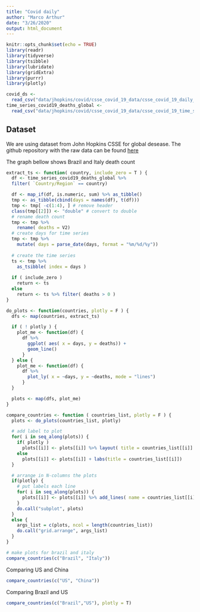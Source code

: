 ```yaml
---
title: "Covid daily"
author: "Marco Arthur"
date: "3/26/2020"
output: html_document
---
```


```r
knitr::opts_chunk$set(echo = TRUE)
library(readr)
library(tidyverse)
library(tsibble)
library(lubridate)
library(gridExtra)
library(purrr)
library(plotly)

covid_ds <-
  read_csv("data/jhopkins/covid/csse_covid_19_data/csse_covid_19_daily_reports/03-25-2020.csv")
time_series_covid19_deaths_global <-
  read_csv("data/jhopkins/covid/csse_covid_19_data/csse_covid_19_time_series/time_series_covid19_deaths_global.csv")

```

## Dataset

We are using dataset from John Hopkins CSSE for global desease. The github
repository with the raw data can be found
[here](https://github.com/CSSEGISandData/COVID-19)

The graph bellow shows Brazil and Italy death count
```r


extract_ts <- function( country, include_zero = T ) {
  df <- time_series_covid19_deaths_global %>%
  filter( `Country/Region` == country)

  df <- map_if(df, is.numeric, sum) %>% as_tibble()
  tmp <- as_tibble(cbind(days = names(df), t(df)))
  tmp <- tmp[ -c(1:4), ] # remove header
  class(tmp[[2]]) <- "double" # convert to double
  # rename death count
  tmp <- tmp %>%
    rename( deaths = V2) 
  # create days for time series
  tmp <- tmp %>%
    mutate( days = parse_date(days, format = "%m/%d/%y"))
  
  # create the time series
  ts <- tmp %>%
    as_tsibble( index = days )
  
  if ( include_zero )
    return <- ts
  else
    return <- ts %>% filter( deaths > 0 )
}

do_plots <- function(countries, plotly = F ) {
  dfs <- map(countries, extract_ts)

  if ( ! plotly ) {
    plot_me <- function(df) {
      df %>% 
        ggplot( aes( x = days, y = deaths)) +
        geom_line()
      }
  } else {
    plot_me <- function(df) {
      df %>% 
        plot_ly( x = ~days, y = ~deaths, mode = "lines")
      }
  }

  plots <- map(dfs, plot_me)
}

compare_countries <- function ( countries_list, plotly = F ) {
  plots <- do_plots(countries_list, plotly)

  # add label to plot
  for( i in seq_along(plots)) {
    if( plotly )
      plots[[i]] <- plots[[i]] %>% layout( title = countries_list[[i]] )
    else
      plots[[i]] <- plots[[i]] + labs(title = countries_list[[i]])
  }

  # arrange in N-columns the plots
  if(plotly) {
    # put labels each line
    for( i in seq_along(plots)) {
      plots[[i]] <- plots[[i]] %>% add_lines( name = countries_list[[i]] )
    }
    do.call("subplot", plots)
  }
  else { 
    args_list = c(plots, ncol = length(countries_list))
    do.call("grid.arrange", args_list)  
  }
}

# make plots for brazil and italy
compare_countries(c("Brazil", "Italy"))
```


Comparing US and China
```r
compare_countries(c("US", "China"))
```

Comparing Brazil and US

```r
compare_countries(c("Brazil","US"), plotly = T)
```

